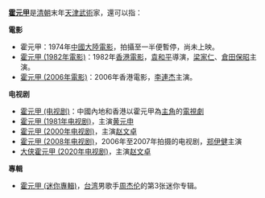 '''[[霍元甲|霍元甲]]'''是[[清朝|清朝]]末年[[天津|天津]][[武術|武術]]家，還可以指：

'''電影'''
*霍元甲：1974年[[中國大陸電影|中國大陸電影]]，拍攝至一半便暫停，尚未上映。
*[[霍元甲_(1982年電影)|霍元甲 (1982年電影)]]：1982年[[香港電影|香港電影]]，[[袁和平|袁和平]]導演，[[梁家仁|梁家仁]]、[[倉田保昭|倉田保昭]]主演。
*[[霍元甲_(2006年電影)|霍元甲 (2006年電影)]]：2006年香港電影，[[李連杰|李連杰]]主演。
'''电视剧'''
*[[霍元甲_(电视剧)|霍元甲 (电视剧)]]：中國內地和香港以霍元甲為[[主角|主角]]的[[電視劇|電視劇]]
*[[霍元甲_(1981年电视剧)|霍元甲 (1981年电视剧)]]，主演[[黄元申|黄元申]]
*[[霍元甲_(2000年电视剧)|霍元甲 (2000年电视剧)]]，主演[[赵文卓|赵文卓]]
*[[霍元甲_(2008年电视剧)|霍元甲 (2008年电视剧)]]，2006年至2007年拍摄的电视剧，[[郑伊健|郑伊健]]主演
*[[大侠霍元甲_(2020年电视剧)|大侠霍元甲 (2020年电视剧)]]，主演[[赵文卓|赵文卓]]

'''專輯'''
*[[霍元甲_(迷你專輯)|霍元甲 (迷你專輯)]]，[[台湾|台湾]]男歌手[[周杰伦|周杰伦]]的第3张迷你专辑。
{{disambig|Cat=三字中國相關消歧義}}